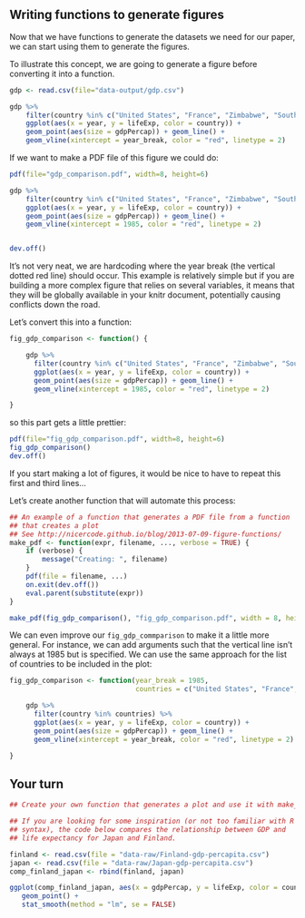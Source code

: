 ## Writing functions to generate figures

Now that we have functions to generate the datasets we need for our paper, we
can start using them to generate the figures.

To illustrate this concept, we are going to generate a figure before converting
it into a function.


```r
gdp <- read.csv(file="data-output/gdp.csv")

gdp %>%
    filter(country %in% c("United States", "France", "Zimbabwe", "South Africa")) %>%
    ggplot(aes(x = year, y = lifeExp, color = country)) +
    geom_point(aes(size = gdpPercap)) + geom_line() +
    geom_vline(xintercept = year_break, color = "red", linetype = 2)

```

If we want to make a PDF file of this figure we could do:

```r
pdf(file="gdp_comparison.pdf", width=8, height=6)

gdp %>%
    filter(country %in% c("United States", "France", "Zimbabwe", "South Africa")) %>%
    ggplot(aes(x = year, y = lifeExp, color = country)) +
    geom_point(aes(size = gdpPercap)) + geom_line() +
    geom_vline(xintercept = 1985, color = "red", linetype = 2)


dev.off()
```

It's not very neat, we are hardcoding where the year break (the vertical dotted
red line) should occur. This example is relatively simple but if you are
building a more complex figure that relies on several variables, it means that
they will be globally available in your knitr document, potentially causing
conflicts down the road.

Let's convert this into a function:

```r
fig_gdp_comparison <- function() {

    gdp %>%
      filter(country %in% c("United States", "France", "Zimbabwe", "South Africa")) %>%
      ggplot(aes(x = year, y = lifeExp, color = country)) +
      geom_point(aes(size = gdpPercap)) + geom_line() +
      geom_vline(xintercept = 1985, color = "red", linetype = 2)

}
```

so this part gets a little prettier:

```r
pdf(file="fig_gdp_comparison.pdf", width=8, height=6)
fig_gdp_comparison()
dev.off()
```

If you start making a lot of figures, it would be nice to have to repeat this
first and third lines...

Let's create another function that will automate this process:

```r
## An example of a function that generates a PDF file from a function
## that creates a plot
## See http://nicercode.github.io/blog/2013-07-09-figure-functions/
make_pdf <- function(expr, filename, ..., verbose = TRUE) {
    if (verbose) {
        message("Creating: ", filename)
    }
    pdf(file = filename, ...)
    on.exit(dev.off())
    eval.parent(substitute(expr))
}
```

```r
make_pdf(fig_gdp_comparison(), "fig_gdp_comparison.pdf", width = 8, height = 6)
```

We can even improve our `fig_gdp_commparison` to make it a little more
general. For instance, we can add arguments such that the vertical line isn't
always at 1985 but is specified. We can use the same approach for the list of
countries to be included in the plot:

```r
fig_gdp_comparison <- function(year_break = 1985,
                               countries = c("United States", "France", "Zimbabwe", "South Africa")) {

    gdp %>%
      filter(country %in% countries) %>%
      ggplot(aes(x = year, y = lifeExp, color = country)) +
      geom_point(aes(size = gdpPercap)) + geom_line() +
      geom_vline(xintercept = year_break, color = "red", linetype = 2)

}
```

## Your turn

```r
## Create your own function that generates a plot and use it with make_pdf.

## If you are looking for some inspiration (or not too familiar with R
## syntax), the code below compares the relationship between GDP and
## life expectancy for Japan and Finland.

finland <- read.csv(file = "data-raw/Finland-gdp-percapita.csv")
japan <- read.csv(file = "data-raw/Japan-gdp-percapita.csv")
comp_finland_japan <- rbind(finland, japan)

ggplot(comp_finland_japan, aes(x = gdpPercap, y = lifeExp, color = country)) +
   geom_point() +
   stat_smooth(method = "lm", se = FALSE)

```
